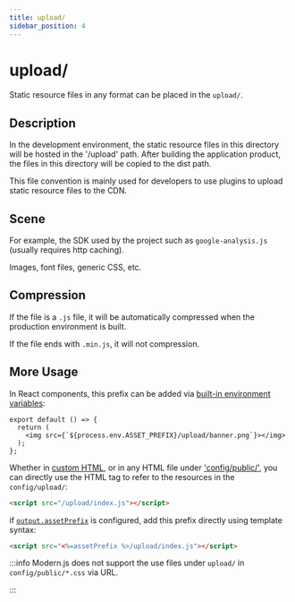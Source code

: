 ```yaml
---
title: upload/
sidebar_position: 4
---
```

# upload/

Static resource files in any format can be placed in the `upload/`.

## Description

In the development environment, the static resource files in this directory will be hosted in the '/upload' path. After building the application product, the files in this directory will be copied to the dist path.

This file convention is mainly used for developers to use plugins to upload static resource files to the CDN.

## Scene

For example, the SDK used by the project such as `google-analysis.js` (usually requires http caching).

Images, font files, generic CSS, etc.

## Compression

If the file is a `.js` file, it will be automatically compressed when the production environment is built.

If the file ends with `.min.js`, it will not compression.

## More Usage

In React components, this prefix can be added via [built-in environment variables](/guides/basic-features/env-vars.html#asset_prefix):

```tsx
export default () => {
  return (
    <img src={`${process.env.ASSET_PREFIX}/upload/banner.png`}></img>
  );
};
```

Whether in [custom HTML](/guides/basic-features/html), or in any HTML file under ['config/public/'](/apis/app/hooks/config/public), you can directly use the HTML tag to refer to the resources in the `config/upload/`:

```html
<script src="/upload/index.js"></script>
```

if [`output.assetPrefix`](/configure/app/output/asset-prefix) is configured, add this prefix directly using template syntax:

```html
<script src="<%=assetPrefix %>/upload/index.js"></script>
```

:::info
Modern.js does not support the use files under `upload/` in `config/public/*.css` via URL.

:::
